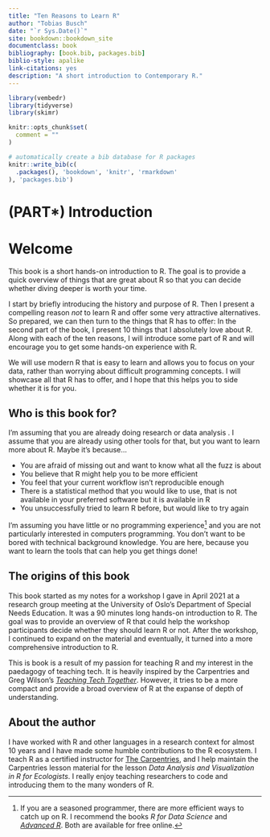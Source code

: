 ```yaml
---
title: "Ten Reasons to Learn R"
author: "Tobias Busch"
date: "`r Sys.Date()`"
site: bookdown::bookdown_site
documentclass: book
bibliography: [book.bib, packages.bib]
biblio-style: apalike
link-citations: yes
description: "A short introduction to Contemporary R."
---
```


```r
library(vembedr)
library(tidyverse)
library(skimr)

knitr::opts_chunk$set(
  comment = ""
)
```

```r
# automatically create a bib database for R packages
knitr::write_bib(c(
  .packages(), 'bookdown', 'knitr', 'rmarkdown'
), 'packages.bib')
```

# (PART\*) Introduction {.unnumbered}

# Welcome {.unnumbered}

This book is a short hands-on introduction to R. The goal is to provide a quick overview
of things that are great about R so that you can decide whether diving deeper is worth
your time.

I start by briefly introducing the history and purpose of R. Then I present a compelling
reason *not* to learn R and offer some very attractive alternatives. So prepared, we can
then turn to the things that R has to offer: In the second part of the book, I present 10
things that I absolutely love about R. Along with each of the ten reasons, I will
introduce some part of R and will encourage you to get some hands-on experience with R.

We will use modern R that is easy to learn and allows you to focus on your data, rather
than worrying about difficult programming concepts. I will showcase all that R has to
offer, and I hope that this helps you to side whether it is for you.

## Who is this book for? {.unnumbered}

I'm assuming that you are already doing research or data analysis . I assume that you are
already using other tools for that, but you want to learn more about R. Maybe it's
because...

-   You are afraid of missing out and want to know what all the fuzz is about
-   You believe that R might help you to be more efficient
-   You feel that your current workflow isn't reproducible enough
-   There is a statistical method that you would like to use, that is not available in
    your preferred software but it is available in R
-   You unsuccessfully tried to learn R before, but would like to try again

I'm assuming you have little or no programming experience[^index-1] and you are not
particularly interested in computers programming. You don't want to be bored with
technical background knowledge. You are here, because you want to learn the tools that can
help you get things done!

[^index-1]: If you are a seasoned programmer, there are more efficient ways to catch up on
    R. I recommend the books *R for Data Science* and [*Advanced
    R*](https://adv-r.hadley.nz/index.html). Both are available for free online.

## The origins of this book {.unnumbered}

This book started as my notes for a workshop I gave in April 2021 at a research group
meeting at the University of Oslo's Department of Special Needs Education. It was a 90
minutes long hands-on introduction to R. The goal was to provide an overview of R that
could help the workshop participants decide whether they should learn R or not. After the
workshop, I continued to expand on the material and eventually, it turned into a more
comprehensive introduction to R.

This is book is a result of my passion for teaching R and my interest in the paedagogy of
teaching tech. It is heavily inspired by the Carpentries and Greg Wilson's [*Teaching Tech
Together*](https://teachtogether.tech/). However, it tries to be a more compact and
provide a broad overview of R at the expanse of depth of understanding.

## About the author {.unnumbered}

I have worked with R and other languages in a research context for almost 10 years and I
have made some humble contributions to the R ecosystem. I teach R as a certified
instructor for [The
Carpentries](https://www.ub.uio.no/english/writing-publishing/dsc/carpentry-uio/), and I
help maintain the Carpentries lesson material for the lesson *Data Analysis and
Visualization in R for Ecologists*. I really enjoy teaching researchers to code and
introducing them to the many wonders of R.

